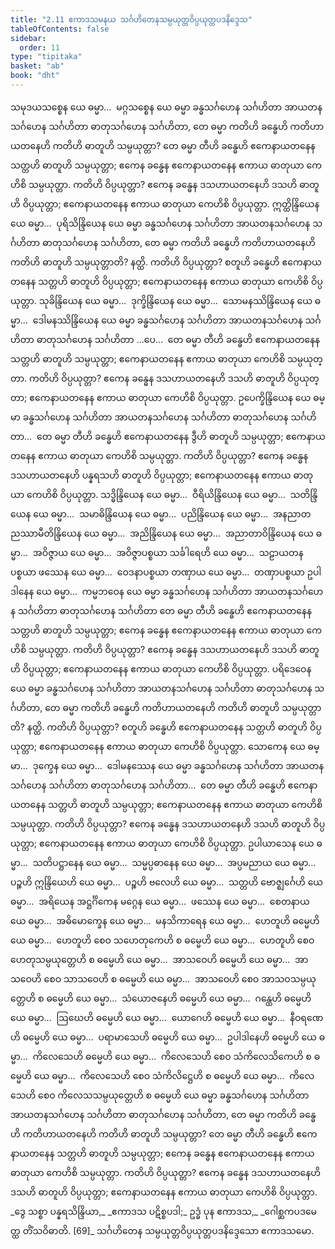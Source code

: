 ```yaml
---
title: "2.11 ဧကာဒသမနယ သင်္ဂဟိတေနသမ္ပယုတ္တဝိပ္ပယုတ္တပဒနိဒ္ဒေသ"
tableOfContents: false
sidebar:
  order: 11
type: "tipitaka"
basket: "ab"
book: "dht"
---
```



<DynamicBreadcrumb />

<Division number="409" book="dht" e="ch" v="31" p="75">

<Paragraph number="503" book="dht">
သမုဒယသစ္စေန ယေ ဓမ္မာ…  မဂ္ဂသစ္စေန ယေ ဓမ္မာ ခန္ဓသင်္ဂဟေန သင်္ဂဟိတာ အာယတနသင်္ဂဟေန သင်္ဂဟိတာ ဓာတုသင်္ဂဟေန သင်္ဂဟိတာ, တေ ဓမ္မာ ကတိဟိ ခန္ဓေဟိ ကတိဟာယတနေဟိ ကတိဟိ ဓာတူဟိ သမ္ပယုတ္တာ? တေ ဓမ္မာ တီဟိ ခန္ဓေဟိ ဧကေနာယတနေန သတ္တဟိ ဓာတူဟိ သမ္ပယုတ္တာ; ဧကေန ခန္ဓေန ဧကေနာယတနေန ဧကာယ ဓာတုယာ ကေဟိစိ သမ္ပယုတ္တာ. ကတိဟိ ဝိပ္ပယုတ္တာ? ဧကေန ခန္ဓေန ဒသဟာယတနေဟိ ဒသဟိ ဓာတူဟိ ဝိပ္ပယုတ္တာ; ဧကေနာယတနေန ဧကာယ ဓာတုယာ ကေဟိစိ ဝိပ္ပယုတ္တာ.
</Paragraph>

</Division>
<Division number="410" book="dht" e="ch" v="31" p="75">

<Paragraph number="504" book="dht">
ဣတ္ထိန္ဒြိယေန ယေ ဓမ္မာ…  ပုရိသိန္ဒြိယေန ယေ ဓမ္မာ ခန္ဓသင်္ဂဟေန သင်္ဂဟိတာ အာယတနသင်္ဂဟေန သင်္ဂဟိတာ ဓာတုသင်္ဂဟေန သင်္ဂဟိတာ, တေ ဓမ္မာ ကတိဟိ ခန္ဓေဟိ ကတိဟာယတနေဟိ ကတိဟိ ဓာတူဟိ သမ္ပယုတ္တာတိ? နတ္ထိ. ကတိဟိ ဝိပ္ပယုတ္တာ? စတူဟိ ခန္ဓေဟိ ဧကေနာယတနေန သတ္တဟိ ဓာတူဟိ ဝိပ္ပယုတ္တာ; ဧကေနာယတနေန ဧကာယ ဓာတုယာ ကေဟိစိ ဝိပ္ပယုတ္တာ.
</Paragraph>

</Division>
<Division number="411" book="dht" e="ch" v="31" p="75">

<Paragraph number="505" book="dht">
သုခိန္ဒြိယေန ယေ ဓမ္မာ…  ဒုက္ခိန္ဒြိယေန ယေ ဓမ္မာ…  သောမနဿိန္ဒြိယေန ယေ ဓမ္မာ…  ဒေါမနဿိန္ဒြိယေန ယေ ဓမ္မာ ခန္ဓသင်္ဂဟေန သင်္ဂဟိတာ အာယတနသင်္ဂဟေန သင်္ဂဟိတာ ဓာတုသင်္ဂဟေန သင်္ဂဟိတာ …ပေ…  တေ ဓမ္မာ တီဟိ ခန္ဓေဟိ ဧကေနာယတနေန သတ္တဟိ ဓာတူဟိ သမ္ပယုတ္တာ; ဧကေနာယတနေန ဧကာယ ဓာတုယာ ကေဟိစိ သမ္ပယုတ္တာ. ကတိဟိ ဝိပ္ပယုတ္တာ? ဧကေန ခန္ဓေန ဒသဟာယတနေဟိ ဒသဟိ ဓာတူဟိ ဝိပ္ပယုတ္တာ; ဧကေနာယတနေန ဧကာယ ဓာတုယာ ကေဟိစိ ဝိပ္ပယုတ္တာ.
</Paragraph>

</Division>
<Division number="412" book="dht" e="ch" v="31" p="75">

<Paragraph number="506" book="dht">
ဥပေက္ခိန္ဒြိယေန ယေ ဓမ္မာ ခန္ဓသင်္ဂဟေန သင်္ဂဟိတာ အာယတနသင်္ဂဟေန သင်္ဂဟိတာ ဓာတုသင်္ဂဟေန သင်္ဂဟိတာ…  တေ ဓမ္မာ တီဟိ ခန္ဓေဟိ ဧကေနာယတနေန ဒွီဟိ ဓာတူဟိ သမ္ပယုတ္တာ; ဧကေနာယတနေန ဧကာယ ဓာတုယာ ကေဟိစိ သမ္ပယုတ္တာ. ကတိဟိ ဝိပ္ပယုတ္တာ? ဧကေန ခန္ဓေန ဒသဟာယတနေဟိ ပန္နရသဟိ ဓာတူဟိ ဝိပ္ပယုတ္တာ; ဧကေနာယတနေန ဧကာယ ဓာတုယာ ကေဟိစိ ဝိပ္ပယုတ္တာ.
</Paragraph>

</Division>
<Division number="413" book="dht" e="ch" v="31" p="76">

<Paragraph number="507" book="dht">
သဒ္ဓိန္ဒြိယေန ယေ ဓမ္မာ…  ဝီရိယိန္ဒြိယေန ယေ ဓမ္မာ…  သတိန္ဒြိယေန ယေ ဓမ္မာ…  သမာဓိန္ဒြိယေန ယေ ဓမ္မာ…  ပညိန္ဒြိယေန ယေ ဓမ္မာ…  အနညာတညဿာမီတိန္ဒြိယေန ယေ ဓမ္မာ…  အညိန္ဒြိယေန ယေ ဓမ္မာ…  အညာတာဝိန္ဒြိယေန ယေ ဓမ္မာ…  အဝိဇ္ဇာယ ယေ ဓမ္မာ…  အဝိဇ္ဇာပစ္စယာ သင်္ခါရေဟိ ယေ ဓမ္မာ…  သဠာယတနပစ္စယာ ဖဿေန ယေ ဓမ္မာ…  ဝေဒနာပစ္စယာ တဏှာယ ယေ ဓမ္မာ…  တဏှာပစ္စယာ ဥပါဒါနေန ယေ ဓမ္မာ…  ကမ္မဘဝေန ယေ ဓမ္မာ ခန္ဓသင်္ဂဟေန သင်္ဂဟိတာ အာယတနသင်္ဂဟေန သင်္ဂဟိတာ ဓာတုသင်္ဂဟေန သင်္ဂဟိတာ တေ ဓမ္မာ တီဟိ ခန္ဓေဟိ ဧကေနာယတနေန သတ္တဟိ ဓာတူဟိ သမ္ပယုတ္တာ; ဧကေန ခန္ဓေန ဧကေနာယတနေန ဧကာယ ဓာတုယာ ကေဟိစိ သမ္ပယုတ္တာ. ကတိဟိ ဝိပ္ပယုတ္တာ? ဧကေန ခန္ဓေန ဒသဟာယတနေဟိ ဒသဟိ ဓာတူဟိ ဝိပ္ပယုတ္တာ; ဧကေနာယတနေန ဧကာယ ဓာတုယာ ကေဟိစိ ဝိပ္ပယုတ္တာ.
</Paragraph>

</Division>
<Division number="414" book="dht" e="ch" v="31" p="76">

<Paragraph number="508" book="dht">
ပရိဒေဝေန ယေ ဓမ္မာ ခန္ဓသင်္ဂဟေန သင်္ဂဟိတာ အာယတနသင်္ဂဟေန သင်္ဂဟိတာ ဓာတုသင်္ဂဟေန သင်္ဂဟိတာ, တေ ဓမ္မာ ကတိဟိ ခန္ဓေဟိ ကတိဟာယတနေဟိ ကတိဟိ ဓာတူဟိ သမ္ပယုတ္တာတိ? နတ္ထိ. ကတိဟိ ဝိပ္ပယုတ္တာ? စတူဟိ ခန္ဓေဟိ ဧကေနာယတနေန သတ္တဟိ ဓာတူဟိ ဝိပ္ပယုတ္တာ; ဧကေနာယတနေန ဧကာယ ဓာတုယာ ကေဟိစိ ဝိပ္ပယုတ္တာ.
</Paragraph>

</Division>
<Division number="415" book="dht" e="ch" v="31" p="76">

<Paragraph number="509" book="dht">
သောကေန ယေ ဓမ္မာ…  ဒုက္ခေန ယေ ဓမ္မာ…  ဒေါမနဿေန ယေ ဓမ္မာ ခန္ဓသင်္ဂဟေန သင်္ဂဟိတာ အာယတနသင်္ဂဟေန သင်္ဂဟိတာ ဓာတုသင်္ဂဟေန သင်္ဂဟိတာ…  တေ ဓမ္မာ တီဟိ ခန္ဓေဟိ ဧကေနာယတနေန သတ္တဟိ ဓာတူဟိ သမ္ပယုတ္တာ; ဧကေနာယတနေန ဧကာယ ဓာတုယာ ကေဟိစိ သမ္ပယုတ္တာ. ကတိဟိ ဝိပ္ပယုတ္တာ? ဧကေန ခန္ဓေန ဒသဟာယတနေဟိ ဒသဟိ ဓာတူဟိ ဝိပ္ပယုတ္တာ; ဧကေနာယတနေန ဧကာယ ဓာတုယာ ကေဟိစိ ဝိပ္ပယုတ္တာ.
</Paragraph>

</Division>
<Division number="416" book="dht" e="ch" v="31" p="76">

<Paragraph number="510" book="dht">
ဥပါယာသေန ယေ ဓမ္မာ…  သတိပဋ္ဌာနေန ယေ ဓမ္မာ…  သမ္မပ္ပဓာနေန ယေ ဓမ္မာ…  အပ္ပမညာယ ယေ ဓမ္မာ…  ပဉ္စဟိ ဣန္ဒြိယေဟိ ယေ ဓမ္မာ…  ပဉ္စဟိ ဗလေဟိ ယေ ဓမ္မာ…  သတ္တဟိ ဗောဇ္ဈင်္ဂေဟိ ယေ ဓမ္မာ…  အရိယေန အဋ္ဌင်္ဂိကေန မဂ္ဂေန ယေ ဓမ္မာ…  ဖဿေန ယေ ဓမ္မာ…  စေတနာယ ယေ ဓမ္မာ…  အဓိမောက္ခေန ယေ ဓမ္မာ…  မနသိကာရေန ယေ ဓမ္မာ…  ဟေတူဟိ ဓမ္မေဟိ ယေ ဓမ္မာ…  ဟေတူဟိ စေဝ သဟေတုကေဟိ စ ဓမ္မေဟိ ယေ ဓမ္မာ…  ဟေတူဟိ စေဝ ဟေတုသမ္ပယုတ္တေဟိ စ ဓမ္မေဟိ ယေ ဓမ္မာ…  အာသဝေဟိ ဓမ္မေဟိ ယေ ဓမ္မာ…  အာသဝေဟိ စေဝ သာသဝေဟိ စ ဓမ္မေဟိ ယေ ဓမ္မာ…  အာသဝေဟိ စေဝ အာသဝသမ္ပယုတ္တေဟိ စ ဓမ္မေဟိ ယေ ဓမ္မာ…  သံယောဇနေဟိ ဓမ္မေဟိ ယေ ဓမ္မာ…  ဂန္ထေဟိ ဓမ္မေဟိ ယေ ဓမ္မာ…  ဩဃေဟိ ဓမ္မေဟိ ယေ ဓမ္မာ…  ယောဂေဟိ ဓမ္မေဟိ ယေ ဓမ္မာ…  နီဝရဏေဟိ ဓမ္မေဟိ ယေ ဓမ္မာ…  ပရာမာသေဟိ ဓမ္မေဟိ ယေ ဓမ္မာ…  ဥပါဒါနေဟိ ဓမ္မေဟိ ယေ ဓမ္မာ…  ကိလေသေဟိ ဓမ္မေဟိ ယေ ဓမ္မာ…  ကိလေသေဟိ စေဝ သံကိလေသိကေဟိ စ ဓမ္မေဟိ ယေ ဓမ္မာ…  ကိလေသေဟိ စေဝ သံကိလိဋ္ဌေဟိ စ ဓမ္မေဟိ ယေ ဓမ္မာ…  ကိလေသေဟိ စေဝ ကိလေသသမ္ပယုတ္တေဟိ စ ဓမ္မေဟိ ယေ ဓမ္မာ ခန္ဓသင်္ဂဟေန သင်္ဂဟိတာ အာယတနသင်္ဂဟေန သင်္ဂဟိတာ ဓာတုသင်္ဂဟေန သင်္ဂဟိတာ, တေ ဓမ္မာ ကတိဟိ ခန္ဓေဟိ ကတိဟာယတနေဟိ ကတိဟိ ဓာတူဟိ သမ္ပယုတ္တာ? တေ ဓမ္မာ တီဟိ ခန္ဓေဟိ ဧကေနာယတနေန သတ္တဟိ ဓာတူဟိ သမ္ပယုတ္တာ; ဧကေန ခန္ဓေန ဧကေနာယတနေန ဧကာယ ဓာတုယာ ကေဟိစိ သမ္ပယုတ္တာ. ကတိဟိ ဝိပ္ပယုတ္တာ? ဧကေန ခန္ဓေန ဒသဟာယတနေဟိ ဒသဟိ ဓာတူဟိ ဝိပ္ပယုတ္တာ; ဧကေနာယတနေန ဧကာယ ဓာတုယာ ကေဟိစိ ဝိပ္ပယုတ္တာ.
</Paragraph>

<Paragraph number="511" type="verses" book="dht">
_ဒွေ သစ္စာ ပန္နရသိန္ဒြိယာ,_  
_ဧကာဒသ ပဋိစ္စပဒါ;_  
ဥဒ္ဓံ ပုန ဧကာဒသ,_  
_ဂေါစ္ဆကပဒမေတ္ထ တိံသဝိဓာတိ. [69]_  


</Paragraph>
</Division>

<Paragraph number="512" type="center" book="dht">
သင်္ဂဟိတေန သမ္ပယုတ္တဝိပ္ပယုတ္တပဒနိဒ္ဒေသော ဧကာဒသမော.
</Paragraph>